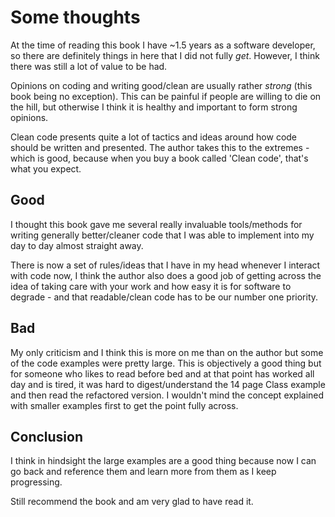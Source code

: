 # Some thoughts

At the time of reading this book I have ~1.5 years as a software developer, so there are definitely things in here that I did not fully _get_. However, I think there was still a lot of value to be had.

Opinions on coding and writing good/clean are usually rather _strong_ (this book being no exception). This can be painful if people are willing to die on the hill, but otherwise I think it is healthy and important to form strong opinions.

Clean code presents quite a lot of tactics and ideas around how code should be written and presented. The author takes this to the extremes - which is good, because when you buy a book called 'Clean code', that's what you expect.

## Good

I thought this book gave me several really invaluable tools/methods for writing generally better/cleaner code that I was able to implement into my day to day almost straight away.

There is now a set of rules/ideas that I have in my head whenever I interact with code now, I think the author also does a good job of getting across the idea of taking care with your work and how easy it is for software to degrade - and that readable/clean code has to be our number one priority.

## Bad

My only criticism and I think this is more on me than on the author but some of the code examples were pretty large. This is objectively a good thing but for someone who likes to read before bed and at that point has worked all day and is tired, it was hard to digest/understand the 14 page Class example and then read the refactored version. I wouldn't mind the concept explained with smaller examples first to get the point fully across.

## Conclusion

I think in hindsight the large examples are a good thing because now I can go back and reference them and learn more from them as I keep progressing.

Still recommend the book and am very glad to have read it.
